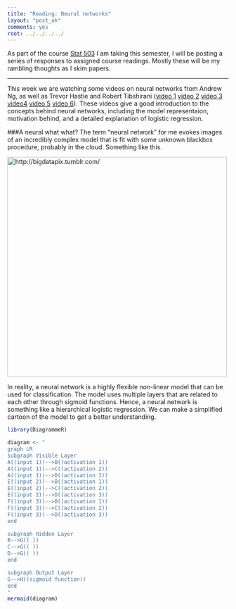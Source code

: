 ```yaml
---
title: "Reading: Neural networks"
layout: "post_ak"
comments: yes
root: ../../../../
---
```


As part of the course [Stat 503](http://streaming.stat.iastate.edu/~dicook/EDA.and.datamining/) I am taking this semester, I will be posting a series of responses to assigned course readings. Mostly these will be my rambling thoughts as I skim papers.

****

This week we are watching some videos on neural networks from Andrew Ng, as well as Trevor Hastie and Robert Tibshirani ([video 1](https://class.coursera.org/ml-005/lecture/43) [video 2](https://class.coursera.org/ml-005/lecture/44) [video 3](https://class.coursera.org/ml-005/lecture/45) [video4](https://class.coursera.org/ml-005/lecture/46) [video 5](https://www.youtube.com/watch?v=31Q5FGRnxt4) [video 6](https://www.youtube.com/watch?v=MpX8rVv_u4E)). These videos give a good introduction to the concepts behind neural networks, including the model representaion, motivation behind, and a detailed explanation of logistic regression.

###A neural what what?
The term "neural network" for me evokes images of an incredibly complex model that is fit with some unknown blackbox procedure, probably in the cloud. Something like this.

<img src="{{ page.root }}images/blog/2015-02-03-Neural-network/big_data.jpg" alt="http://bigdatapix.tumblr.com/" style="width: 500px;"/>

In reality, a neural network is a highly flexible non-linear model that can be used for classification. The model uses multiple layers that are related to each other through sigmoid functions. Hence, a neural network is something like a hierarchical logistic regression. We can make a simplified cartoon of the model to get a better understanding.

```r
library(DiagrammeR)

diagram <- "
graph LR
subgraph Visible Layer
A((input 1))-->B((activation 1))
A((input 1))-->C((activation 2))
A((input 1))-->D((activation 3))
E((input 2))-->B((activation 1))
E((input 2))-->C((activation 2))
E((input 2))-->D((activation 3))
F((input 3))-->B((activation 1))
F((input 3))-->C((activation 2))
F((input 3))-->D((activation 3))
end

subgraph Hidden Layer
B-->G(( ))
C-->G(( ))
D-->G(( ))
end

subgraph Output Layer
G-->H((sigmoid function))
end
"
mermaid(diagram)

```




